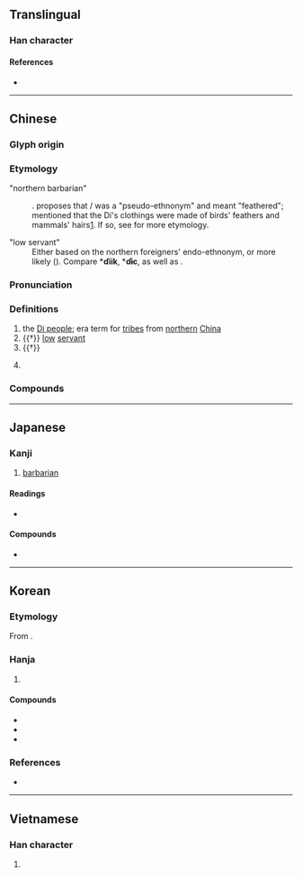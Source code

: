 {{character info}}
==Translingual==

===Han character===
{{Han char|rn=94|rad=犬|as=04|sn=7|four=49280|canj=KHF|ids=⿰犭火}}

====References====
* {{Han ref|kx=0707.240|dkj=20290|dj=1120.060|hdz=21337.010|uh=72C4|ud=29380|bh=A866|bd=43110}}

----

==Chinese==
{{zh-forms|alt=翟}}

===Glyph origin===
{{Han etym}}

===Etymology===
;"northern barbarian"
:{{unknown|zh}}. {{zh-ref|Goldin (2011)}} proposes that {{zh-l|狄}}/{{zh-l|翟}} was a "pseudo-ethnonym" and meant "feathered"; {{w|Liji}} mentioned that the Dí's clothings were made of birds' feathers and mammals' hairs[https://ctext.org/liji/wang-zhi?searchu=%E7%8B%84&searchmode=showall#result]. If so, see {{zh-l|翟}} for more etymology.

;"low servant"
:Either based on the northern foreigners' endo-ethnonym, or more likely {{der|zh|aav}} ({{zh-ref|Schuessler, 2007}}). Compare {{w|Monic languages|Proto-Monic}} *'''ɗiik''', {{w|Bahanaric languages|Proto-Bahnaric}} *'''ɗɨc''', as well as {{cog|mkh-pro|**ɗiək ~ ɗiik ~ *ɗik||slave}}.

===Pronunciation===
{{zh-pron
|m=dí,tì
|c=dik6
|mn=tw,xm,zz:te̍k/qz:tia̍k
|mc=y
|oc=y
|ma=
|cat=pn
}}

===Definitions===
{{zh-hanzi}}

# the [[:w:Beidi|Di people]]; {{w|Zhou dynasty}} era term for [[tribe]]s from [[northern]] [[China]]
# {{†}} [[low]] [[servant]]
# {{†}} {{zh-alt-form|翟}}
# {{surname|zh}}
#: {{zh-x|^狄 ^仁-傑|{{w|Di Renjie|'''Di''' Renjie}} (Tang dynasty chancellor)}}

===Compounds===
{{zh-der|夷狄|儀狄|亞加狄亞|庫狄|北狄|白狄|揄狄|戎狄|狄宮|狄良突盧|狄牙|蠻夷戎狄|簡狄}}

----

==Japanese==

===Kanji===
{{ja-kanji|grade=|rs=犬04}}

# [[barbarian]]

====Readings====
* {{ja-readings|on=てき|kun=えびす}}

====Compounds====
* {{ja-r|夷狄|いてき}}

----

==Korean==

===Etymology===
From {{der|ko|ltc|-}} {{ltc-l|狄|id=1}}. {{hanja-hunmong|뎍〮|tyek|人類#중04A}}

===Hanja===
{{ko-hanja-search}}
{{ko-hanja|오랑캐|적}}

# {{hanja form of|적|tribe from northern China}}

====Compounds====
{{der-top3|Compounds}}
* {{ko-l|이적|夷狄}}
* {{ko-l|북적|北狄}}
* {{ko-l|융적|戎狄}}
{{der-bottom}}

===References===
* {{R:hanjadoc|7108}}

----

==Vietnamese==

===Han character===
{{vi-readings|reading=địch, đệt|rs=犬04}}

# {{rfdef|vi|sort=犬04}}